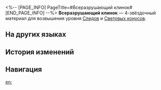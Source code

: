 <%-- [PAGE_INFO]
PageTitle=#Всеразрушающий клинок#
[END_PAGE_INFO] --%>
{{Предмет Инфобокс
|id          = 110113
|Изображение = Предмет Всеразрушающий клинок.png
|Тип         = Материал Следов
|Тип2        = Материал возвышения Светового конуса
|Инвентарь   = Материалы улучшения
|Редкость    = 4
|Эффект      = 
|Описание    = Повреждённое оружие, оставленное воинами Легиона Антиматерии. Можно использовать для значительного повышения уровня Следов персонажей {{Цвет|Выделенный|Разрушения}}.
|Источник1   = [[Чашелист (багровый): Бутон Разрушения (undefined)]]
|Источник2   = [[Универсальная машина для синтеза: Синтез материалов]]
|Источник3   = [[Универсальная машина для синтеза: Обмен материалов]]
}}
{{Описание|Это оружие представляет ранг и достижения своего владельца во имя Разрушения.<br />Хозяин этого оружия - тот, кто появляется в конце войны, чтобы раздуть тлеющие угли и поглотить мир. Независимо от славы прошлого или благословения божеств, этой планете суждено обратиться в пепел, из которого она когда-то возникла, и угаснуть в глубинах звёздного неба.<br /><br />''«Носителю этого знака велено очистить мир».''}}
'''Всеразрушающий клинок''' — 4-звёздочный материал для возвышения уровня [[Следы|Следов]] и [[Световые конусы|Световых конусов]].

==На других языках==
{{На других языках
|en   = Worldbreaker Blade
|zhs  = 净世残刃
|zht  = 淨世殘刃
|ja   = 浄世の刃切
|ko   = 정화의 칼날
|es   = Espada rompemundos
|fr   = Lame briseuse de monde
|ru   = Всеразрушающий клинок
|th   = Worldbreaker Blade
|vi   = Lưỡi Đao Tịnh Thế
|de   = Zerstörerische Klinge
|id   = Worldbreaker Blade
|pt   = Lâmina Destruidora de Mundos
}}

==История изменений==
{{История изменений|3.5}}

==Навигация==
{{Материалы улучшения Навбокс}}

[[en:]]